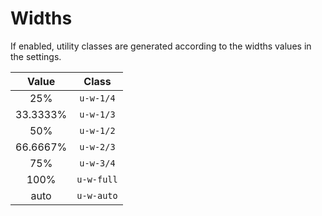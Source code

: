 <Meta title="Utilities/Widths" />

# Widths

If enabled, utility classes are generated according to the widths values in the settings.

| Value    | Class      |
|:--------:|:----------:|
| 25%      | `u-w-1/4`  |
| 33.3333% | `u-w-1/3`  |
| 50%      | `u-w-1/2`  |
| 66.6667% | `u-w-2/3`  |
| 75%      | `u-w-3/4`  |
| 100%     | `u-w-full` |
| auto     | `u-w-auto` |
